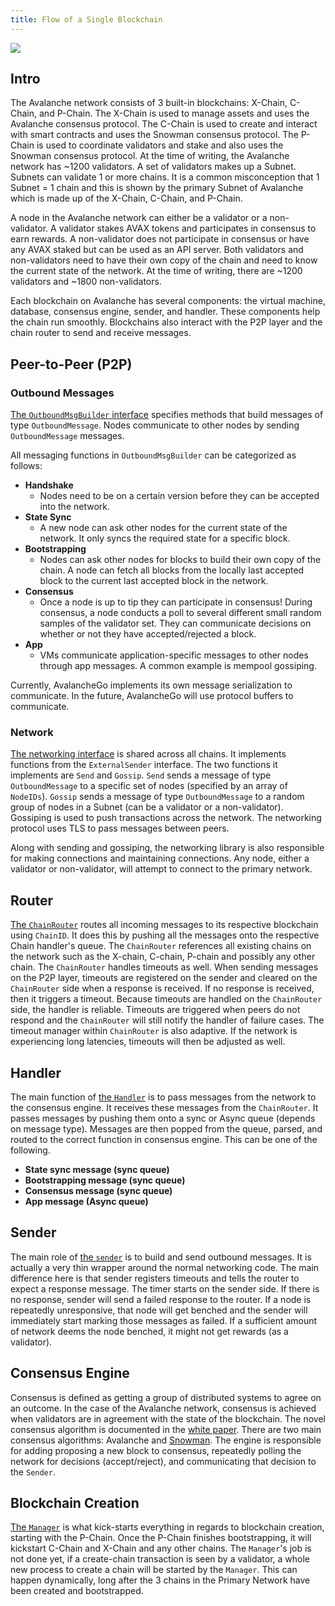 ```yaml
---
title: Flow of a Single Blockchain
---
```

![](/images/flow1.png)

Intro[​](#intro "Direct link to heading")
-----------------------------------------

The Avalanche network consists of 3 built-in blockchains: X-Chain, C-Chain, and P-Chain. The X-Chain is used to manage assets and uses the Avalanche consensus protocol. The C-Chain is used to create and interact with smart contracts and uses the Snowman consensus protocol. The P-Chain is used to coordinate validators and stake and also uses the Snowman consensus protocol. At the time of writing, the Avalanche network has ~1200 validators. A set of validators makes up a Subnet. Subnets can validate 1 or more chains. It is a common misconception that 1 Subnet = 1 chain and this is shown by the primary Subnet of Avalanche which is made up of the X-Chain, C-Chain, and P-Chain.

A node in the Avalanche network can either be a validator or a non-validator. A validator stakes AVAX tokens and participates in consensus to earn rewards. A non-validator does not participate in consensus or have any AVAX staked but can be used as an API server. Both validators and non-validators need to have their own copy of the chain and need to know the current state of the network. At the time of writing, there are ~1200 validators and ~1800 non-validators.

Each blockchain on Avalanche has several components: the virtual machine, database, consensus engine, sender, and handler. These components help the chain run smoothly. Blockchains also interact with the P2P layer and the chain router to send and receive messages.

Peer-to-Peer (P2P)[​](#peer-to-peer-p2p "Direct link to heading")
-----------------------------------------------------------------

### Outbound Messages[​](#outbound-messages "Direct link to heading")

[The `OutboundMsgBuilder` interface](https://github.com/ava-labs/avalanchego/blob/master/message/outbound_msg_builder.go) specifies methods that build messages of type `OutboundMessage`. Nodes communicate to other nodes by sending `OutboundMessage` messages.

All messaging functions in `OutboundMsgBuilder` can be categorized as follows:

- **Handshake**
    - Nodes need to be on a certain version before they can be accepted into the network.
- **State Sync**
    - A new node can ask other nodes for the current state of the network. It only syncs the required state for a specific block.
- **Bootstrapping**
    - Nodes can ask other nodes for blocks to build their own copy of the chain. A node can fetch all blocks from the locally last accepted block to the current last accepted block in the network.
- **Consensus**
    - Once a node is up to tip they can participate in consensus! During consensus, a node conducts a poll to several different small random samples of the validator set. They can communicate decisions on whether or not they have accepted/rejected a block.
- **App**
    - VMs communicate application-specific messages to other nodes through app messages. A common example is mempool gossiping.

Currently, AvalancheGo implements its own message serialization to communicate. In the future, AvalancheGo will use protocol buffers to communicate.

### Network[​](#network "Direct link to heading")

[The networking interface](https://github.com/ava-labs/avalanchego/blob/master/network/network.go) is shared across all chains. It implements functions from the `ExternalSender` interface. The two functions it implements are `Send` and `Gossip`. `Send` sends a message of type `OutboundMessage` to a specific set of nodes (specified by an array of `NodeIDs`). `Gossip` sends a message of type `OutboundMessage` to a random group of nodes in a Subnet (can be a validator or a non-validator). Gossiping is used to push transactions across the network. The networking protocol uses TLS to pass messages between peers.

Along with sending and gossiping, the networking library is also responsible for making connections and maintaining connections. Any node, either a validator or non-validator, will attempt to connect to the primary network.

Router[​](#router "Direct link to heading")
-------------------------------------------

[The `ChainRouter`](https://github.com/ava-labs/avalanchego/blob/master/snow/networking/router/chain_router.go) routes all incoming messages to its respective blockchain using `ChainID`. It does this by pushing all the messages onto the respective Chain handler's queue. The `ChainRouter` references all existing chains on the network such as the X-chain, C-chain, P-chain and possibly any other chain. The `ChainRouter` handles timeouts as well. When sending messages on the P2P layer, timeouts are registered on the sender and cleared on the `ChainRouter` side when a response is received. If no response is received, then it triggers a timeout. Because timeouts are handled on the `ChainRouter` side, the handler is reliable. Timeouts are triggered when peers do not respond and the `ChainRouter` will still notify the handler of failure cases. The timeout manager within `ChainRouter` is also adaptive. If the network is experiencing long latencies, timeouts will then be adjusted as well.

Handler[​](#handler "Direct link to heading")
---------------------------------------------

The main function of [the `Handler`](https://github.com/ava-labs/avalanchego/blob/master/snow/networking/handler/handler.go) is to pass messages from the network to the consensus engine. It receives these messages from the `ChainRouter`. It passes messages by pushing them onto a sync or Async queue (depends on message type). Messages are then popped from the queue, parsed, and routed to the correct function in consensus engine. This can be one of the following.

- **State sync message (sync queue)**
- **Bootstrapping message (sync queue)**
- **Consensus message (sync queue)**
- **App message (Async queue)**

Sender[​](#sender "Direct link to heading")
-------------------------------------------

The main role of [the `sender`](https://github.com/ava-labs/avalanchego/blob/master/snow/networking/sender/sender.go) is to build and send outbound messages. It is actually a very thin wrapper around the normal networking code. The main difference here is that sender registers timeouts and tells the router to expect a response message. The timer starts on the sender side. If there is no response, sender will send a failed response to the router. If a node is repeatedly unresponsive, that node will get benched and the sender will immediately start marking those messages as failed. If a sufficient amount of network deems the node benched, it might not get rewards (as a validator).

Consensus Engine[​](#consensus-engine "Direct link to heading")
---------------------------------------------------------------

Consensus is defined as getting a group of distributed systems to agree on an outcome. In the case of the Avalanche network, consensus is achieved when validators are in agreement with the state of the blockchain. The novel consensus algorithm is documented in the [white paper](https://assets.website-files.com/5d80307810123f5ffbb34d6e/6009805681b416f34dcae012_Avalanche%20Consensus%20Whitepaper.pdf). There are two main consensus algorithms: Avalanche and [Snowman](https://github.com/ava-labs/avalanchego/blob/master/snow/consensus/snowman/consensus.go). The engine is responsible for adding proposing a new block to consensus, repeatedly polling the network for decisions (accept/reject), and communicating that decision to the `Sender`.

Blockchain Creation[​](#blockchain-creation "Direct link to heading")
---------------------------------------------------------------------

[The `Manager`](https://github.com/ava-labs/avalanchego/blob/master/chains/manager.go) is what kick-starts everything in regards to blockchain creation, starting with the P-Chain. Once the P-Chain finishes bootstrapping, it will kickstart C-Chain and X-Chain and any other chains. The `Manager`'s job is not done yet, if a create-chain transaction is seen by a validator, a whole new process to create a chain will be started by the `Manager`. This can happen dynamically, long after the 3 chains in the Primary Network have been created and bootstrapped.